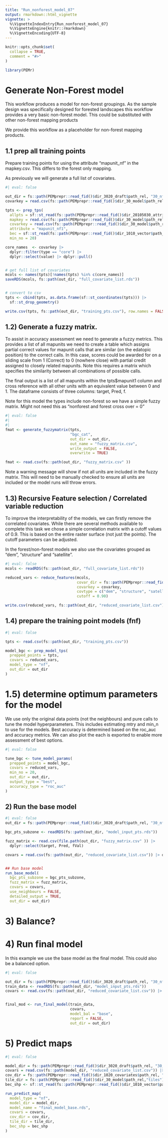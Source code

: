 ```yaml
---
title: "Run_nonforest_model_07"
output: rmarkdown::html_vignette
vignette: >
  %\VignetteIndexEntry{Run_nonforest_model_07}
  %\VignetteEngine{knitr::rmarkdown}
  %\VignetteEncoding{UTF-8}
---
```


```r
knitr::opts_chunk$set(
  collapse = TRUE,
  comment = "#>"
)
```

```r
library(PEMr)
```


# Generate Non-Forest model

This workflow produces a model for non-forest groupings. As the sample design was specifically designed for forested landscapes this workflow provides a very basic non-forest model. This could be substituted with other non-forest mapping products

We provide this workflow as a placeholder for non-forest mapping products.


## 1.1 prep all training points

Prepare training points for using the attribute "mapunit_nf" in the mapkey.csv. This differs to the forest only mapping. 

As previously we will generate a full list of covariates. 

```r
#| eval: false

out_dir = fs::path(PEMprepr::read_fid()$dir_3020_draft$path_rel, "30_nf")
covarkey = read.csv(fs::path(PEMprepr::read_fid()$dir_30_model$path_rel,"covar_key.csv"))

tpts <- prep_tps(
  allpts = sf::st_read(fs::path(PEMprepr::read_fid()$dir_20105030_attributed_field_data$path_rel, "allpoints_att.gpkg")),
  mapkey = read.csv(fs::path(PEMprepr::read_fid()$dir_30_model$path_rel,"mapunitkey_final.csv")),
  covarkey = read.csv(fs::path(PEMprepr::read_fid()$dir_30_model$path_rel,"covar_key.csv")),
  attribute = "mapunit_nf1",
  bec = sf::st_read(fs::path(PEMprepr::read_fid()$dir_1010_vector$path_rel, "bec.gpkg")),
  min_no = 20)

core_names  <- covarkey |>
  dplyr::filter(type == "core") |>
  dplyr::select(value) |> dplyr::pull()


# get full list of covariates
mcols <- names(tpts)[!names(tpts) %in% c(core_names)]
saveRDS(mcols, fs::path(out_dir, "full_covariate_list.rds"))


# convert to csv
tpts <- cbind(tpts, as.data.frame(sf::st_coordinates(tpts))) |>
  sf::st_drop_geometry()

write.csv(tpts, fs::path(out_dir, "training_pts.csv"), row.names = FALSE)

```



## 1.2) Generate a fuzzy matrix. 

To assist in accuracy assessment we need to generate a fuzzy metrics. This provides a list of all mapunits  we need to create a table which assigns partial correct values for mapunit calls that are similar (on the edatopic position) to the correct calls. In this case, scores could be awarded for on a sliding scale from 1 (Correct) to 0 (nowhere close) with partial credit assigned to closely related mapunits. Note this requires a matrix which specifies the similarity between all combinations of possible calls. 

The final output is a list of all mapunits within the tpts$mapunit1 column and cross reference with all other units with an equivalent value between 0 and 1. The dataframe consists of three columns: target, Pred, f. 

Note for this model the types include non-forest so we have a simple fuzzy matrix. Might not need this as "nonforest and forest cross over = 0"

```r
#| eval: false
#| 
#| 
fmat <- generate_fuzzymatrix(tpts, 
                             "bgc_cat", 
                             out_dir = out_dir,
                             out_name = "fuzzy_matrix.csv",
                             write_output = FALSE,
                             overwrite = TRUE)

fmat <- read.csv(fs::path(out_dir, "fuzzy_matrix.csv" ))

```

Note a warning message will show if not all units are included in the fuzzy matrix. This will need to be manually checked to ensure all units are included or the model runs will throw errors.



## 1.3)  Recursive Feature selection / Correlated variable reduction

To improve the interpretability of the models, we can firstly remove the correlated covariates. While there are several methods available to complete this task we chose a simple correlation matrix with a cutoff values of 0.9.  This is based on the entire raster surface (not just the points). The cutoff parameters can be adjusted. 

In the forest/non-forest models we also use the covariates grouped as "dem",  "structure" and "satellite".

```r
#| eval: false
mcols <- readRDS(fs::path(out_dir, "full_covariate_list.rds"))

reduced_vars <- reduce_features(mcols,
                                covar_dir = fs::path(PEMprepr::read_fid()$dir_1020_covariates$path_rel, "5m"),
                                covarkey = covarkey,
                                covtype = c("dem", "structure", "satellite"),
                                cutoff = 0.90)

write.csv(reduced_vars, fs::path(out_dir, "reduced_covariate_list.csv"), row.names = FALSE)
```



## 1.4) prepare the training point models (fnf)

```r
#| eval: false

tpts <- read.csv(fs::path(out_dir, "training_pts.csv"))

model_bgc <- prep_model_tps(
  prepped_points = tpts,
  covars = reduced_vars,
  model_type = "nf",
  out_dir = out_dir
)

```


# 1.5) determine optimum parameters for the model

We use only the original data points (not the neighbours) and pure calls to tune the model hyperparameters. This includes estimating mtry and min_n to use for the models. Best accuracy is determined based on the roc_auc and accuracy metrics. We can also plot the each is exported to enable more assessment of best options. 
```r
#| eval: false

tune_bgc <- tune_model_params(
  prepped_points = model_bgc,
  covars = reduced_vars,
  min_no = 20,
  out_dir = out_dir,
  output_type = "best",
  accuracy_type = "roc_auc"
)

```

## 2) Run the base model

```r
#| eval: false
out_dir = fs::path(PEMprepr::read_fid()$dir_3020_draft$path_rel, "30_nf")

bgc_pts_subzone <- readRDS(fs::path(out_dir, "model_input_pts.rds"))

fuzz_matrix <- read.csv(file.path(out_dir, "fuzzy_matrix.csv" )) |>
  dplyr::select(target, Pred, fVal)

covars = read.csv(fs::path(out_dir, "reduced_covariate_list.csv")) |> dplyr::pull()


## Run base model
run_base_model(
  bgc_pts_subzone = bgc_pts_subzone,
  fuzz_matrix = fuzz_matrix,
  covars = covars,
  use_neighbours = FALSE,
  detailed_output = TRUE,
  out_dir = out_dir)


```


######################
# 3) Balance?
######################






# 4) Run final model

In this example we use the base model as the final model. This could also be a balanced option. 

```r
#| eval: false

out_dir = fs::path(PEMprepr::read_fid()$dir_3020_draft$path_rel, "30_nf")
train_data <- readRDS(fs::path(out_dir, "model_input_pts.rds"))
covars <- read.csv(fs::path(out_dir, "reduced_covariate_list.csv")) |> dplyr::pull()


final_mod <- run_final_model(train_data,
                             covars,
                             model_bal = "base",
                             report = FALSE,
                             out_dir = out_dir)

```


# 5) Predict maps

```r
#| eval: false

model_dir = fs::path(PEMprepr::read_fid()$dir_3020_draft$path_rel, "30_nf")
covars = read.csv(fs::path(model_dir, "reduced_covariate_list.csv")) |>  dplyr::pull()
cov_dir = fs::path(PEMprepr::read_fid()$dir_1020_covariates$path_rel, "5m")
tile_dir = fs::path(PEMprepr::read_fid()$dir_30_model$path_rel,"tiles")
bec_shp <- sf::st_read(fs::path(PEMprepr::read_fid()$dir_1010_vector$path_rel,"bec.gpkg"), quiet = TRUE)

run_predict_map(
  model_type = "nf",
  model_dir = model_dir,
  model_name = "final_model_base.rds",
  covars = covars,
  cov_dir = cov_dir,
  tile_dir = tile_dir,
  bec_shp = bec_shp
)
```



